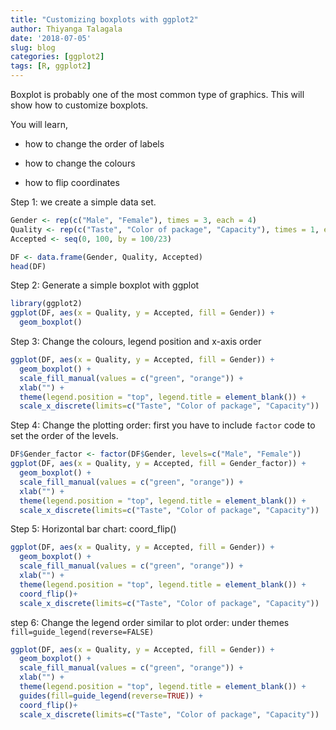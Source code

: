 ```yaml
---
title: "Customizing boxplots with ggplot2"
author: Thiyanga Talagala
date: '2018-07-05'
slug: blog
categories: [ggplot2]
tags: [R, ggplot2]
---
```


Boxplot is probably one of the most common type of graphics. This will show how to customize boxplots. 

You will learn,

- how to change the order of labels

- how to change the colours

- how to flip coordinates



Step 1: we create a simple data set.

```r
Gender <- rep(c("Male", "Female"), times = 3, each = 4)
Quality <- rep(c("Taste", "Color of package", "Capacity"), times = 1, each = 8)
Accepted <- seq(0, 100, by = 100/23)

DF <- data.frame(Gender, Quality, Accepted)
head(DF)
```

Step 2: Generate a simple boxplot with ggplot

```r
library(ggplot2)
ggplot(DF, aes(x = Quality, y = Accepted, fill = Gender)) +
  geom_boxplot() 
```


Step 3: Change the colours, legend position and x-axis order

```r
ggplot(DF, aes(x = Quality, y = Accepted, fill = Gender)) +
  geom_boxplot() +
  scale_fill_manual(values = c("green", "orange")) +
  xlab("") +
  theme(legend.position = "top", legend.title = element_blank()) + 
  scale_x_discrete(limits=c("Taste", "Color of package", "Capacity"))
```

Step 4: Change the plotting order: first you have to include `factor` code to set the order of the levels.

```r
DF$Gender_factor <- factor(DF$Gender, levels=c("Male", "Female"))
ggplot(DF, aes(x = Quality, y = Accepted, fill = Gender_factor)) +
  geom_boxplot() +
  scale_fill_manual(values = c("green", "orange")) +
  xlab("") +
  theme(legend.position = "top", legend.title = element_blank()) + 
  scale_x_discrete(limits=c("Taste", "Color of package", "Capacity"))
```



Step 5: Horizontal bar chart: coord_flip()

```r
ggplot(DF, aes(x = Quality, y = Accepted, fill = Gender)) +
  geom_boxplot() +
  scale_fill_manual(values = c("green", "orange")) +
  xlab("") +
  theme(legend.position = "top", legend.title = element_blank()) + 
  coord_flip()+
  scale_x_discrete(limits=c("Taste", "Color of package", "Capacity"))
```

step 6: Change the legend order similar to plot order: under themes `fill=guide_legend(reverse=FALSE)`

```r
ggplot(DF, aes(x = Quality, y = Accepted, fill = Gender)) +
  geom_boxplot() +
  scale_fill_manual(values = c("green", "orange")) +
  xlab("") +
  theme(legend.position = "top", legend.title = element_blank()) + 
  guides(fill=guide_legend(reverse=TRUE)) +
  coord_flip()+
  scale_x_discrete(limits=c("Taste", "Color of package", "Capacity"))
```
